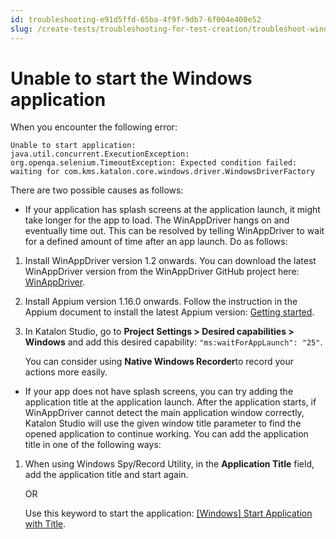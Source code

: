 ```yaml
---
id: troubleshooting-e91d5ffd-65ba-4f9f-9db7-6f004e400e52
slug: /create-tests/troubleshooting-for-test-creation/troubleshoot-windows-automated-testing/unable-to-start-the-windows-application
---
```


# Unable to start the Windows application

When you encounter the following error:

```
Unable to start application:
java.util.concurrent.ExecutionException: org.openqa.selenium.TimeoutException: Expected condition failed: waiting for com.kms.katalon.core.windows.driver.WindowsDriverFactory
```

There are two possible causes as follows:

-   If your application has splash screens at the application launch, it might take longer for the app to load. The WinAppDriver hangs on and eventually time out. This can be resolved by telling WinAppDriver to wait for a defined amount of time after an app launch. Do as follows:


1.  Install WinAppDriver version 1.2 onwards. You can download the latest WinAppDriver version from the WinAppDriver GitHub project here: [WinAppDriver](https://github.com/microsoft/WinAppDriver).

2.  Install Appium version 1.16.0 onwards. Follow the instruction in the Appium document to install the latest Appium version: [Getting started](http://appium.io/docs/en/about-appium/getting-started/#installing-appium).

3.  In Katalon Studio, go to **Project Settings &gt; Desired capabilities &gt; Windows** and add this desired capability: <code>"ms:waitForAppLaunch": "25"</code>.

    You can consider using **Native Windows Recorder**to record your actions more easily.


-   If your app does not have splash screens, you can try adding the application title at the application launch. After the application starts, if WinAppDriver cannot detect the main application window correctly, Katalon Studio will use the given window title parameter to find the opened application to continue working. You can add the application title in one of the following ways:


1.  When using Windows Spy/Record Utility, in the **Application Title** field, add the application title and start again.

    OR

    Use this keyword to start the application: [\[Windows\] Start Application with Title](/create-tests/keywords/keyword-description-in-katalon-studio/windows-keywords/windows-start-application-with-title).